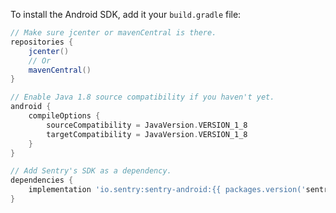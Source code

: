 To install the Android SDK, add it your `build.gradle` file:

```groovy {filename:build.gradle}
// Make sure jcenter or mavenCentral is there.
repositories {
    jcenter()
    // Or
    mavenCentral()
}

// Enable Java 1.8 source compatibility if you haven't yet.
android {
    compileOptions {
        sourceCompatibility = JavaVersion.VERSION_1_8
        targetCompatibility = JavaVersion.VERSION_1_8
    }
}

// Add Sentry's SDK as a dependency.
dependencies {
    implementation 'io.sentry:sentry-android:{{ packages.version('sentry.java', '4.0.0') }}'
}
```
